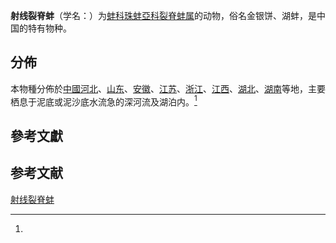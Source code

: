 {{Speciesbox
| taxon = Schistodesmus lampreyanus
| authority = (Baird et Adams){{r|id11272}}
}}

'''射线裂脊蚌'''（学名：{{lang|la|''Schistodesmus lampreyanus''}}）为[[蚌科|蚌科]][[珠蚌亞科|珠蚌亞科]][[裂脊蚌属|裂脊蚌属]]的动物，俗名金银饼、湖蚌，是中国的特有物种{{r|id11272}}。

==分佈==
本物種分佈於[[中國|中國]][[河北|河北]]、[[山东|山东]]、[[安徽|安徽]]、[[江苏|江苏]]、[[浙江|浙江]]、[[江西|江西]]、[[湖北|湖北]]、[[湖南|湖南]]等地，主要栖息于泥底或泥沙底水流急的深河流及湖泊内。<ref name='id11272'/>

==參考文獻==
{{reflist|refs=
<ref name='id11272'>{{cite web| url =http://www.bioinfo.cn/db05/BjdwSpecies.php?action=view&id=11272| archiveurl =https://web.archive.org/web/20160305004846/http://www.bioinfo.cn/db05/BjdwSpecies.php?action=view&id=11272| title =射线裂脊蚌| work =《中国动物物种编目数据库》| publisher =中国科学院微生物研究所| author =中国科学院动物研究所| archivedate =2016-03-05| accessdate =2017-10-07| language =zh-hans| deadurl =yes}}</ref>
}}

== 参考文献 ==
{{reflist}}

{{Wikispecies|Schistodesmus lampreyanus}}
{{Taxonbar|from=Q10957224}}

[[Category:裂脊蚌属|射线裂脊蚌]]


{{软体动物小作品}}